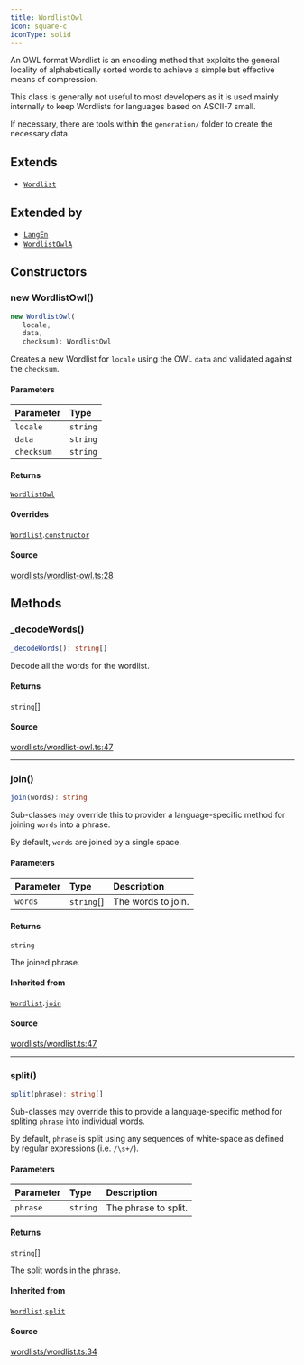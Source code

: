 ```yaml
---
title: WordlistOwl
icon: square-c
iconType: solid
---
```


An OWL format Wordlist is an encoding method that exploits the general locality of alphabetically sorted words to
achieve a simple but effective means of compression.

This class is generally not useful to most developers as it is used mainly internally to keep Wordlists for languages
based on ASCII-7 small.

If necessary, there are tools within the `generation/` folder to create the necessary data.

## Extends

- [`Wordlist`](/content/classes/Wordlist)

## Extended by

- [`LangEn`](/content/classes/LangEn)
- [`WordlistOwlA`](/content/classes/WordlistOwlA)

## Constructors

### new WordlistOwl()

```ts
new WordlistOwl(
   locale, 
   data, 
   checksum): WordlistOwl
```

Creates a new Wordlist for `locale` using the OWL `data` and validated against the `checksum`.

#### Parameters

| Parameter | Type |
| :------ | :------ |
| `locale` | `string` |
| `data` | `string` |
| `checksum` | `string` |

#### Returns

[`WordlistOwl`](/content/classes/WordlistOwl)

#### Overrides

[`Wordlist`](/content/classes/Wordlist).[`constructor`](/content/classes/Wordlist#constructors)

#### Source

[wordlists/wordlist-owl.ts:28](https://github.com/dominant-strategies/quais-6.js/blob/38982dd013eed052e945fa3a33303bbe7a712e35/src/wordlists/wordlist-owl.ts#L28)

## Methods

### \_decodeWords()

```ts
_decodeWords(): string[]
```

Decode all the words for the wordlist.

#### Returns

`string`[]

#### Source

[wordlists/wordlist-owl.ts:47](https://github.com/dominant-strategies/quais-6.js/blob/38982dd013eed052e945fa3a33303bbe7a712e35/src/wordlists/wordlist-owl.ts#L47)

***

### join()

```ts
join(words): string
```

Sub-classes may override this to provider a language-specific method for joining `words` into a phrase.

By default, `words` are joined by a single space.

#### Parameters

| Parameter | Type | Description |
| :------ | :------ | :------ |
| `words` | `string`[] | The words to join. |

#### Returns

`string`

The joined phrase.

#### Inherited from

[`Wordlist`](/content/classes/Wordlist).[`join`](/content/classes/Wordlist#join)

#### Source

[wordlists/wordlist.ts:47](https://github.com/dominant-strategies/quais-6.js/blob/38982dd013eed052e945fa3a33303bbe7a712e35/src/wordlists/wordlist.ts#L47)

***

### split()

```ts
split(phrase): string[]
```

Sub-classes may override this to provide a language-specific method for spliting `phrase` into individual words.

By default, `phrase` is split using any sequences of white-space as defined by regular expressions (i.e.
`/\s+/`).

#### Parameters

| Parameter | Type | Description |
| :------ | :------ | :------ |
| `phrase` | `string` | The phrase to split. |

#### Returns

`string`[]

The split words in the phrase.

#### Inherited from

[`Wordlist`](/content/classes/Wordlist).[`split`](/content/classes/Wordlist#split)

#### Source

[wordlists/wordlist.ts:34](https://github.com/dominant-strategies/quais-6.js/blob/38982dd013eed052e945fa3a33303bbe7a712e35/src/wordlists/wordlist.ts#L34)

